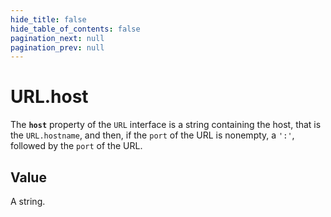 ```yaml
---
hide_title: false
hide_table_of_contents: false
pagination_next: null
pagination_prev: null
---
```

# URL.host

The **`host`** property of the `URL` interface is
a string containing the host, that is the `URL.hostname`, and then, if the `port` of the URL is nonempty, a
`':'`, followed by the `port` of the URL.

## Value

A string.
